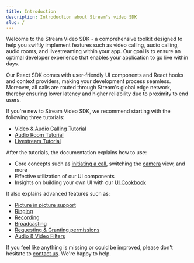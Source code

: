 ```yaml
---
title: Introduction
description: Introduction about Stream's video SDK
slug: /
---
```


Welcome to the Stream Video SDK - a comprehensive toolkit designed to help you swiftly implement features such as video calling, audio calling, audio rooms, and livestreaming within your app. Our goal is to ensure an optimal developer experience that enables your application to go live within days.

Our React SDK comes with user-friendly UI components and React hooks and context providers, making your development process seamless. Moreover, all calls are routed through Stream's global edge network, thereby ensuring lower latency and higher reliability due to proximity to end users.

If you're new to Stream Video SDK, we recommend starting with the following three tutorials:

- [Video & Audio Calling Tutorial](./tutorials/video-calling)
- [Audio Room Tutorial](./tutorials/audio-room)
- [Livestream Tutorial](./tutorials/livestream)

After the tutorials, the documentation explains how to use:

- Core concepts such as [initiating a call](./core/joining-and-creating-calls/), switching the [camera](./core/camera-and-microphone/) view, and more
- Effective utilization of our UI components
- Insights on building your own UI with our [UI Cookbook](./ui-cookbook/overview/)

It also explains advanced features such as:

- [Picture in picture support](./advanced/picture-in-picture-mode)
- [Ringing](./core/joining-and-creating-calls/)
- [Recording](./advanced/recording)
- [Broadcasting](./advanced/broadcasting)
- [Requesting & Granting permissions](./ui-cookbook/permission-requests/)
- [Audio & Video Filters](./advanced/apply-video-filters/)

If you feel like anything is missing or could be improved, please don't hesitate to [contact us](https://getstream.io/contact/). We're happy to help.
